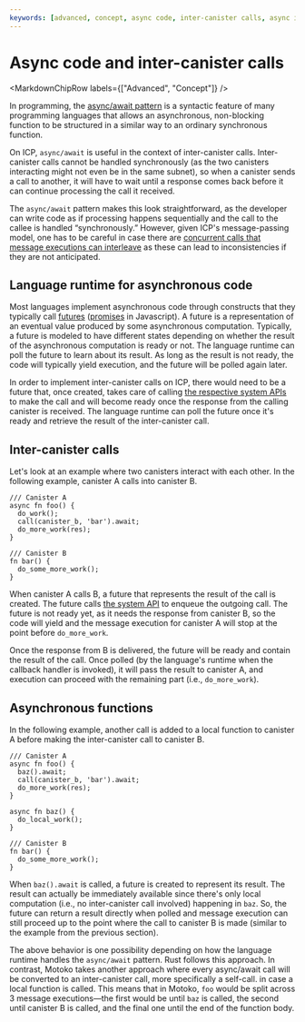 ```yaml
---
keywords: [advanced, concept, async code, inter-canister calls, async inter-canister, async]
---
```



# Async code and inter-canister calls

<MarkdownChipRow labels={["Advanced", "Concept"]} />

In programming, the [async/await pattern](https://en.wikipedia.org/wiki/Async/await) is a syntactic feature of many programming languages that allows an asynchronous, non-blocking function to be structured in a similar way to an ordinary synchronous function.

On ICP, `async/await` is useful in the context of inter-canister calls. Inter-canister calls cannot be handled synchronously (as the two canisters interacting might not even be in the same subnet), so when a canister sends a call to another, it will have to wait until a response comes back before it can continue processing the call it received.

The `async/await` pattern makes this look straightforward, as the developer can write code as if processing happens sequentially and the call to the callee is handled “synchronously.” However, given ICP's message-passing model, one has to be careful in case there are [concurrent calls that message executions can interleave](/docs/move-to-learnhub/message-execution-properties) as these can lead to inconsistencies if they are not anticipated.

## Language runtime for asynchronous code

Most languages implement asynchronous code through constructs that they typically call [futures](https://docs.rs/futures/latest/futures/) ([promises](https://developer.mozilla.org/en-US/docs/Web/JavaScript/Reference/Global_Objects/Promise) in Javascript). A future is a representation of an eventual value produced by some asynchronous computation. Typically, a future is modeled to have different states depending on whether the
result of the asynchronous computation is ready or not. The language runtime can poll the future to learn about its result. As long as the result is not ready, the code will typically yield execution, and the future will be polled again later.

In order to implement inter-canister calls on ICP, there would need to be a future that, once created, takes care of calling
[the respective system APIs](/docs/references/ic-interface-spec#system-api-call) to make the call and will become ready once the response from the calling canister is received. The language runtime can poll the future once it's ready and retrieve the result of the inter-canister call.

## Inter-canister calls

Let's look at an example where two canisters interact with each other. In the following example, canister A calls into canister B.

```
/// Canister A
async fn foo() {
  do_work();
  call(canister_b, 'bar').await;
  do_more_work(res);
}

/// Canister B
fn bar() {
  do_some_more_work();
}
```

When canister A calls B, a future that represents the result of the call is created. The future calls [the system API](/docs/references/ic-interface-spec#system-api-call)
to enqueue the outgoing call. The future is not ready yet, as it needs the response from canister B, so the code will yield and the message
execution for canister A will stop at the point before `do_more_work`.

Once the response from B is delivered, the future will be ready and contain the result of the call. Once polled (by the language's runtime when
the callback handler is invoked), it will pass the result to canister A, and execution can proceed with the remaining part (i.e., `do_more_work`).

## Asynchronous functions

In the following example, another call is added to a local function to canister A before making the inter-canister call to canister B.

```
/// Canister A
async fn foo() {
  baz().await;
  call(canister_b, 'bar').await;
  do_more_work(res);
}

async fn baz() {
  do_local_work();
}

/// Canister B
fn bar() {
  do_some_more_work();
}
```

When `baz().await` is called, a future is created to represent its result. The result can actually be immediately available since there's only
local computation (i.e., no inter-canister call involved) happening in `baz`. So, the future can return a result directly when polled and message execution can still proceed up to the point where the call to canister B is made (similar to the example from the previous section).

The above behavior is one possibility depending on how the language runtime handles the `async/await` pattern. Rust follows this approach.
In contrast, Motoko takes another approach where every async/await call will be converted to an inter-canister call, more specifically a self-call. in case a local function is called. This means that in Motoko, `foo` would be split across 3 message executions—the first would be until `baz` is called, the second until canister B is called, and the final one until the end of the function body.